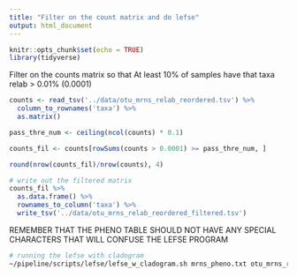 ```yaml
---
title: "Filter on the count matrix and do lefse"
output: html_document
---
```


```r
knitr::opts_chunk$set(echo = TRUE) 
library(tidyverse) 
```

Filter on the counts matrix so that At least 10% of samples have that taxa relab > 0.01% (0.0001)

```r
counts <- read_tsv('../data/otu_mrns_relab_reordered.tsv') %>% 
  column_to_rownames('taxa') %>% 
  as.matrix()

pass_thre_num <- ceiling(ncol(counts) * 0.1)

counts_fil <- counts[rowSums(counts > 0.0001) >= pass_thre_num, ] 

round(nrow(counts_fil)/nrow(counts), 4)

# write out the filtered matrix
counts_fil %>% 
  as.data.frame() %>% 
  rownames_to_column('taxa') %>% 
  write_tsv('../data/otu_mrns_relab_reordered_filtered.tsv')
```


REMEMBER THAT THE PHENO TABLE SHOULD NOT HAVE ANY SPECIAL CHARACTERS THAT WILL CONFUSE THE LEFSE PROGRAM

```bash
# running the lefse with cladogram
~/pipeline/scripts/lefse/lefse_w_cladogram.sh mrns_pheno.txt otu_mrns_relab_reordered_filtered.tsv lefse_res
```